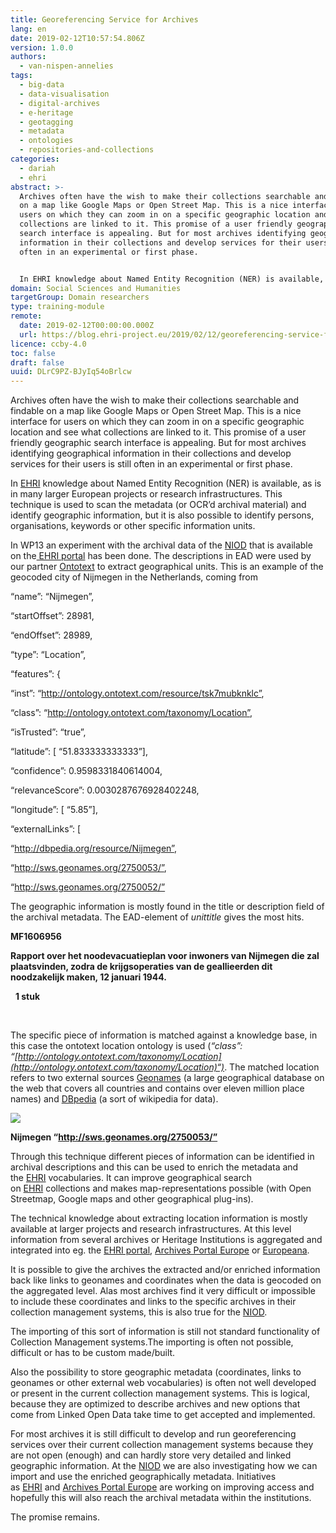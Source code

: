 ```yaml
---
title: Georeferencing Service for Archives
lang: en
date: 2019-02-12T10:57:54.806Z
version: 1.0.0
authors:
  - van-nispen-annelies
tags:
  - big-data
  - data-visualisation
  - digital-archives
  - e-heritage
  - geotagging
  - metadata
  - ontologies
  - repositories-and-collections
categories:
  - dariah
  - ehri
abstract: >-
  Archives often have the wish to make their collections searchable and findable
  on a map like Google Maps or Open Street Map. This is a nice interface for
  users on which they can zoom in on a specific geographic location and see what
  collections are linked to it. This promise of a user friendly geographic
  search interface is appealing. But for most archives identifying geographical
  information in their collections and develop services for their users is still
  often in an experimental or first phase. 


  In EHRI knowledge about Named Entity Recognition (NER) is available, as is in many larger European projects or research infrastructures. This technique is used to scan the metadata (or OCR’d archival material) and identify geographic information, but it is also possible to identify persons, organisations, keywords or other specific information units.
domain: Social Sciences and Humanities
targetGroup: Domain researchers
type: training-module
remote:
  date: 2019-02-12T00:00:00.000Z
  url: https://blog.ehri-project.eu/2019/02/12/georeferencing-service-for-archives/
licence: ccby-4.0
toc: false
draft: false
uuid: DLrC9PZ-BJyIq54oBrlcw
---
```

Archives often have the wish to make their collections searchable and findable on a map like Google Maps or Open Street Map. This is a nice interface for users on which they can zoom in on a specific geographic location and see what collections are linked to it. This promise of a user friendly geographic search interface is appealing. But for most archives identifying geographical information in their collections and develop services for their users is still often in an experimental or first phase.

In [EHRI](https://ehri-project.eu/) knowledge about Named Entity Recognition (NER) is available, as is in many larger European projects or research infrastructures. This technique is used to scan the metadata (or OCR’d archival material) and identify geographic information, but it is also possible to identify persons, organisations, keywords or other specific information units.

In WP13 an experiment with the archival data of the [NIOD](https://www.niod.nl/en) that is available on the[ EHRI portal](https://portal.ehri-project.eu/) has been done. The descriptions in EAD were used by our partner [Ontotext](https://ontotext.com/) to extract geographical units. This is an example of the geocoded city of Nijmegen in the Netherlands, coming from

“name”: “Nijmegen”,

“startOffset”: 28981,

“endOffset”: 28989,

“type”: “Location”,

“features”: {

“inst”: “http://ontology.ontotext.com/resource/tsk7mubknklc”,

“class”: “http://ontology.ontotext.com/taxonomy/Location”,

“isTrusted”: “true”,

“latitude”: \[ “51.833333333333”],

“confidence”: 0.9598331840614004,

“relevanceScore”: 0.0030287676928402248,

“longitude”: \[ “5.85”],

“externalLinks”: [

“http://dbpedia.org/resource/Nijmegen”,

“http://sws.geonames.org/2750053/”,

“http://sws.geonames.org/2750052/”

The geographic information is mostly found in the title or description field of the archival metadata. The EAD-element of _unittitle_ gives the most hits.

**<did>**

**<unitid>**MF1606956**</unitid>**

**<unittitle encodinganalog=”3.1.2″>**Rapport over het noodevacuatieplan voor inwoners van **Nijmegen** die zal plaatsvinden, zodra de krijgsoperaties van de geallieerden dit noodzakelijk maken, 12 januari 1944.**</unittitle>**

  **<physdesc encodinganalog=”3.1.5″>**1 stuk**</physdesc>**

 **</did>**

The specific piece of information is matched against a knowledge base, in this case the ontotext location ontology is used (_“class”: “[http://ontology.ontotext.com/taxonomy/Location](http://ontology.ontotext.com/taxonomy/Location)“)_. The matched location refers to two external sources [Geonames](http://www.geonames.org/) (a large geographical database on the web that covers all countries and contains over eleven million place names) and [DBpedia](http://wiki.dbpedia.org/) (a sort of wikipedia for data).

![](https://blog.ehri-project.eu/wp-content/uploads/2018/04/nijmegen.png)

**Nijmegen “http://sws.geonames.org/2750053/”**

Through this technique different pieces of information can be identified in archival descriptions and this can be used to enrich the metadata and the [EHRI](http://ehri-project.eu/) vocabularies. It can improve geographical search on [EHRI](https://ehri-project.eu/) collections and makes map-representations possible (with Open Streetmap, Google maps and other geographical plug-ins).

The technical knowledge about extracting location information is mostly available at larger projects and research infrastructures. At this level information from several archives or Heritage Institutions is aggregated and integrated into eg. the [EHRI portal](https://portal.ehri-project.eu/), [Archives Portal Europe](https://www.archivesportaleurope.net/) or [Europeana](https://www.europeana.eu/portal).

It is possible to give the archives the extracted and/or enriched information back like links to geonames and coordinates when the data is geocoded on the aggregated level. Alas most archives find it very difficult or impossible to include these coordinates and links to the specific archives in their collection management systems, this is also true for the [NIOD](https://www.niod.nl/en).

The importing of this sort of information is still not standard functionality of Collection Management systems.The importing is often not possible, difficult or has to be custom made/built.

Also the possibility to store geographic metadata (coordinates, links to geonames or other external web vocabularies) is often not well developed or present in the current collection management systems. This is logical, because they are optimized to describe archives and new options that come from Linked Open Data take time to get accepted and implemented.

For most archives it is still difficult to develop and run georeferencing services over their current collection management systems because they are not open (enough) and can hardly store very detailed and linked geographic information. At the [NIOD](https://www.niod.nl/en) we are also investigating how we can import and use the enriched geographically metadata. Initiatives as [EHRI](https://ehri-project.eu/) and [Archives Portal Europe](https://www.archivesportaleurope.net/) are working on improving access and hopefully this will also reach the archival metadata within the institutions.

The promise remains.